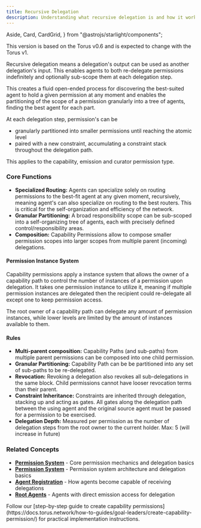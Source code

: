 ```yaml
---
title: Recursive Delegation
description: Understanding what recursive delegation is and how it works.
---
```


  Aside,
  Card,
  CardGrid,
} from "@astrojs/starlight/components";

<Aside type="note" title="Version notice">
This version is based on the Torus v0.6 and is expected to change with the Torus v1.
</Aside>

Recursive delegation means a delegation's output can be used as another delegation's input. This enables agents to both re-delegate permissions indefinitely and optionally sub-scope them at each delegation step. 

This creates a fluid open-ended process for discovering the best-suited agent to hold a given permission at any moment and enables the partitioning of the scope of a permission granularly into a tree of agents, finding the best agent for each part. 

At each delegation step, permission's can be
- granularly partitioned into smaller permissions until reaching the atomic level
- paired with a new constraint, accumulating a constraint stack throughout the delegation path.

This applies to the capability, emission and curator permission type.

### Core Functions

* **Specialized Routing:** Agents can specialize solely on routing permissions to the best-fit agent at any given moment, recursively, meaning agent's can also specialize on routing to the best routers. This is critical for the self-organization and efficiency of the network.
* **Granular Partitioning:** A broad responsibility scope can be sub-scoped into a self-organizing tree of agents, each with precisely defined control/responsibility areas.
* **Composition:** Capability Permissions allow to compose smaller permission scopes into larger scopes from multiple parent (incoming) delegations.

#### Permission Instance System

Capability permissions apply a instance system that allows the owner of a capability path to control the number of instances of a permission upon delegation.
It takes one permission instance to utilize it, meaning if multiple permission instances are delegated then the recipient could re-delegate all except one to keep permission access. 

The root owner of a capability path can delegate any amount of permission instances, while lower levels are limited by the amount of instances available to them.

#### Rules

* **Multi-parent composition:** Capability Paths (and sub-paths) from multiple parent permissions can be composed into one child permission.
* **Granular Partitioning:** Capability Path can be be partitioned into any set of sub-paths to be re-delegated.
* **Revocation:** Revoking a delegation also revokes all sub-delegations in the same block. Child permissions cannot have looser revocation terms than their parent.
* **Constraint Inheritance:** Constraints are inherited through delegation, stacking up and acting as gates. All gates along the delegation path between the using agent and the original source agent must be passed for a permission to be exercised.
* **Delegation Depth:** Measured per permission as the number of delegation steps from the root owner to the current holder. Max: 5 (will increase in future)


### Related Concepts

- **[Permission System](https://docs.torus.network/explanations/goal-leaders/permissions/)** - Core permission mechanics and delegation basics
- **[Permission System](https://docs.torus.network/explanations/goal-leaders/permissions/)** - Permission system architecture and delegation basics
- **[Agent Registration](https://docs.torus.network/explanations/builders/agent-registration/)** - How agents become capable of receiving delegations  
- **[Root Agents](https://docs.torus.network/explanations/goal-leaders/root-agents/)** - Agents with direct emission access for delegation

<Aside type="tip" title="Ready to Create Recursive Delegation?">
Follow our [step-by-step guide to create capability permissions](https://docs.torus.network/how-to-guides/goal-leaders/create-capability-permission/) for practical implementation instructions.
</Aside>
